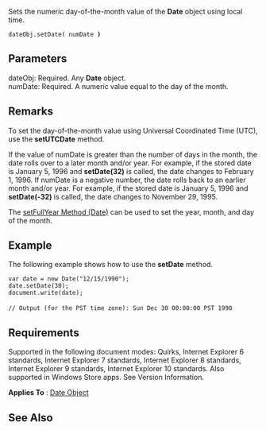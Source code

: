 Sets the numeric day-of-the-month value of the '''Date''' object using local time.

 dateObj.setDate( numDate ''')'''

==Parameters==
; dateObj: Required. Any '''Date''' object.
; numDate: Required. A numeric value equal to the day of the month.

==Remarks==
To set the day-of-the-month value using Universal Coordinated Time (UTC), use the '''setUTCDate''' method.

If the value of numDate is greater than the number of days in the month, the date rolls over to a later month and/or year. For example, if the stored date is January 5, 1996 and '''setDate(32)''' is called, the date changes to February 1, 1996. If numDate is a negative number, the date rolls back to an earlier month and/or year. For example, if the stored date is January 5, 1996 and '''setDate(-32)''' is called, the date changes to November 29, 1995.

The [[Date/setFullYear|setFullYear Method (Date)]] can be used to set the year, month, and day of the month.


==Example==
The following example shows how to use the '''setDate''' method.

 var date = new Date("12/15/1990");
 date.setDate(30);
 document.write(date);
 
 // Output (for the PST time zone): Sun Dec 30 00:00:00 PST 1990

==Requirements==
Supported in the following document modes: Quirks, Internet Explorer 6 standards, Internet Explorer 7 standards, Internet Explorer 8 standards, Internet Explorer 9 standards, Internet Explorer 10 standards. Also supported in Windows Store apps. See Version Information.

'''Applies To''' : [[Date|Date Object]]


==See Also==

              

              

              

              
